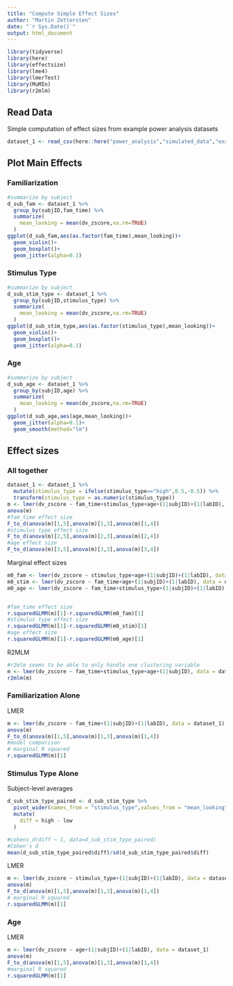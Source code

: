 ```yaml
---
title: "Compute Simple Effect Sizes"
author: "Martin Zettersten"
date: "`r Sys.Date()`"
output: html_document
---
```


```r
library(tidyverse)
library(here)
library(effectsize)
library(lme4)
library(lmerTest)
library(MuMIn)
library(r2mlm)
```

## Read Data

Simple computation of effect sizes from example power analysis datasets

```r
dataset_1 <- read_csv(here::here("power_analysis","simulated_data","example_power_analysis_data_0.3.csv"))
```

## Plot Main Effects

### Familiarization

```r
#summarize by subject
d_sub_fam <- dataset_1 %>%
  group_by(subjID,fam_time) %>%
  summarize(
    mean_looking = mean(dv_zscore,na.rm=TRUE)
  )
ggplot(d_sub_fam,aes(as.factor(fam_time),mean_looking))+
  geom_violin()+
  geom_boxplot()+
  geom_jitter(alpha=0.1)
```

### Stimulus Type

```r
#summarize by subject
d_sub_stim_type <- dataset_1 %>%
  group_by(subjID,stimulus_type) %>%
  summarize(
    mean_looking = mean(dv_zscore,na.rm=TRUE)
  )
ggplot(d_sub_stim_type,aes(as.factor(stimulus_type),mean_looking))+
  geom_violin()+
  geom_boxplot()+
  geom_jitter(alpha=0.1)
```

### Age

```r
#summarize by subject
d_sub_age <- dataset_1 %>%
  group_by(subjID,age) %>%
  summarize(
    mean_looking = mean(dv_zscore,na.rm=TRUE)
  )
ggplot(d_sub_age,aes(age,mean_looking))+
  geom_jitter(alpha=0.1)+
  geom_smooth(method="lm")
```

## Effect sizes

### All together

```r
dataset_1 <- dataset_1 %>%
  mutate(stimulus_type = ifelse(stimulus_type=="high",0.5,-0.5)) %>%
  transform(stimulus_type = as.numeric(stimulus_type))
m <- lmer(dv_zscore ~ fam_time+stimulus_type+age+(1|subjID)+(1|labID), data = dataset_1)
anova(m)
#fam_time effect size
F_to_d(anova(m)[1,5],anova(m)[1,3],anova(m)[1,4])
#stimulus type effect size
F_to_d(anova(m)[2,5],anova(m)[2,3],anova(m)[2,4])
#age effect size
F_to_d(anova(m)[3,5],anova(m)[3,3],anova(m)[3,4])
```

Marginal effect sizes

```r
m0_fam <- lmer(dv_zscore ~ stimulus_type+age+(1|subjID)+(1|labID), data = dataset_1)
m0_stim <- lmer(dv_zscore ~ fam_time+age+(1|subjID)+(1|labID), data = dataset_1)
m0_age <- lmer(dv_zscore ~ fam_time+stimulus_type+(1|subjID)+(1|labID), data = dataset_1)


#fam_time effect size
r.squaredGLMM(m)[1]-r.squaredGLMM(m0_fam)[1]
#stimulus type effect size
r.squaredGLMM(m)[1]-r.squaredGLMM(m0_stim)[1]
#age effect size
r.squaredGLMM(m)[1]-r.squaredGLMM(m0_age)[1]
```

R2MLM

```r
#r2mlm seems to be able to only handle one clustering variable
m <- lmer(dv_zscore ~ fam_time+stimulus_type+age+(1|subjID), data = dataset_1)
r2mlm(m)
```


### Familiarization Alone

LMER

```r
m <- lmer(dv_zscore ~ fam_time+(1|subjID)+(1|labID), data = dataset_1)
anova(m)
F_to_d(anova(m)[1,5],anova(m)[1,3],anova(m)[1,4])
#model comparison
# marginal R squared
r.squaredGLMM(m)[1]
```

### Stimulus Type Alone

Subject-level averages

```r
d_sub_stim_type_paired <- d_sub_stim_type %>%
  pivot_wider(names_from = "stimulus_type",values_from = "mean_looking") %>%
  mutate(
    diff = high - low
  )

#cohens_d(diff ~ 1, data=d_sub_stim_type_paired)
#Cohen's d
mean(d_sub_stim_type_paired$diff)/sd(d_sub_stim_type_paired$diff)

```

LMER

```r
m <- lmer(dv_zscore ~ stimulus_type+(1|subjID)+(1|labID), data = dataset_1)
anova(m)
F_to_d(anova(m)[1,5],anova(m)[1,3],anova(m)[1,4])
# marginal R squared
r.squaredGLMM(m)[1]
```

### Age

LMER

```r
m <- lmer(dv_zscore ~ age+(1|subjID)+(1|labID), data = dataset_1)
anova(m)
F_to_d(anova(m)[1,5],anova(m)[1,3],anova(m)[1,4])
#marginal R squared
r.squaredGLMM(m)[1]
```

